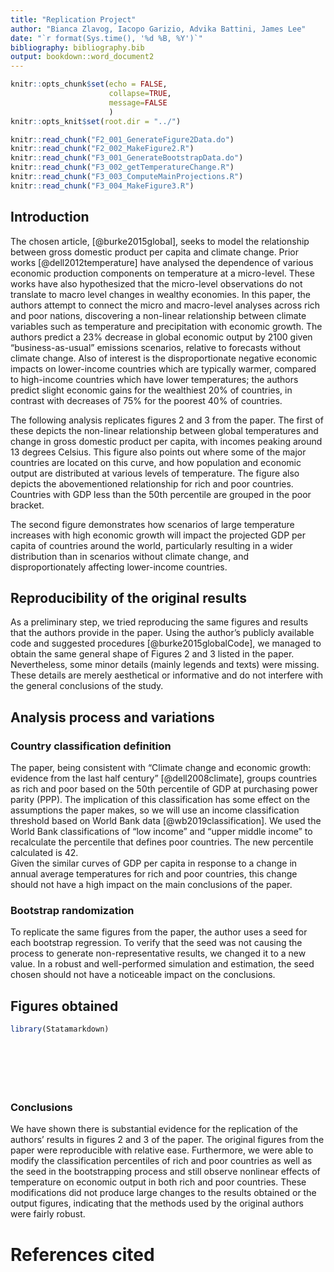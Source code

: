 ```yaml
---
title: "Replication Project"
author: "Bianca Zlavog, Iacopo Garizio, Advika Battini, James Lee"
date: "`r format(Sys.time(), '%d %B, %Y')`"
bibliography: bibliography.bib
output: bookdown::word_document2
---
```


```r
knitr::opts_chunk$set(echo = FALSE,
                      collapse=TRUE,
                      message=FALSE
                      )
knitr::opts_knit$set(root.dir = "../")

knitr::read_chunk("F2_001_GenerateFigure2Data.do")
knitr::read_chunk("F2_002_MakeFigure2.R")
knitr::read_chunk("F3_001_GenerateBootstrapData.do")
knitr::read_chunk("F3_002_getTemperatureChange.R")
knitr::read_chunk("F3_003_ComputeMainProjections.R")
knitr::read_chunk("F3_004_MakeFigure3.R")
```
## Introduction
The chosen article, [@burke2015global], seeks to model the relationship between gross domestic product per capita and climate change. Prior works [@dell2012temperature]  have analysed the dependence of various economic production components on temperature at a micro-level. These works have also hypothesized that the micro-level observations do not translate to macro level changes in wealthy economies. In this paper, the authors attempt to connect the micro and macro-level analyses across rich and poor nations, discovering a non-linear relationship between climate variables such as temperature and precipitation with economic growth. The authors predict a 23% decrease in global economic output by 2100 given “business-as-usual” emissions scenarios, relative to forecasts without climate change. Also of interest is the disproportionate negative economic impacts on lower-income countries which are typically warmer, compared to high-income countries which have lower temperatures; the authors predict slight economic gains for the wealthiest 20% of countries, in contrast with decreases of 75% for the poorest 40% of countries.

The following analysis replicates figures 2 and 3 from the paper. The first of these depicts the non-linear relationship between global temperatures and change in gross domestic product per capita, with incomes peaking around 13 degrees Celsius. This figure also points out where some of the major countries are located on this curve, and how population and economic output are distributed at various levels of temperature.
The figure also depicts the abovementioned relationship for rich and poor countries. Countries with GDP less than the 50th percentile are grouped in the poor bracket. 

The second figure demonstrates how scenarios of large temperature increases with high economic growth will impact the projected GDP per capita of countries around the world, particularly resulting in a wider distribution than in scenarios without climate change, and disproportionately affecting lower-income countries.

## Reproducibility of the original results
As a preliminary step, we tried reproducing the same figures and results that the authors provide in the paper. Using the author's publicly available code and suggested procedures [@burke2015globalCode], we managed to obtain the same general shape of Figures 2 and 3 listed in the paper. Nevertheless, some minor details (mainly legends and texts) were missing. These details are merely aesthetical or informative and do not interfere with the general conclusions of the study.

## Analysis process and variations

### Country classification definition
The paper, being consistent with "Climate change and economic growth: evidence from the last half century" [@dell2008climate], groups countries as rich and poor based on the 50th percentile of GDP at purchasing power parity (PPP). The implication of this classification has some effect on the assumptions the paper makes, so we will use an income classification threshold based on World Bank data [@wb2019classification]. We used the World Bank classifications of "low income" and "upper middle income" to recalculate the percentile that defines poor countries. The new percentile calculated is 42.  
Given the similar curves of GDP per capita in response to a change in annual average temperatures for rich and poor countries, this change should not have a high impact on the main conclusions of the paper.

### Bootstrap randomization
To replicate the same figures from the paper, the author uses a seed for each bootstrap regression. To verify that the seed was not causing the process to generate non-representative results, we changed it to a new value. In a robust and well-performed simulation and estimation, the seed chosen should not have a noticeable impact on the conclusions.

## Figures obtained
```r
library(Statamarkdown)
```

```stata

```

```r

```

```stata

```

```r

```

```r

```


```r

```

### Conclusions
We have shown there is substantial evidence for the replication of the authors' results in figures 2 and 3 of the paper. The original figures from the paper were reproducible with relative ease. Furthermore, we were able to modify the classification percentiles of rich and poor countries as well as the seed in the bootstrapping process and still observe nonlinear effects of temperature on economic output in both rich and poor countries. These modifications did not produce large changes to the results obtained or the output figures, indicating that the methods used by the original authors were fairly robust.

# References cited

